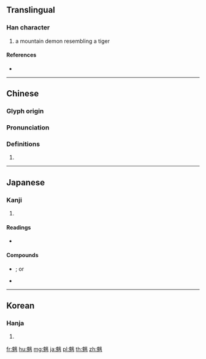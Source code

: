 {{character info/new}}
==Translingual==

===Han character===
{{Han char|rn=194|rad=鬼|as=11|sn=21|four=20212|canj=HIYUB|ids=⿺鬼离}}

# a mountain demon resembling a tiger

====References====
* {{Han ref|kx=1462.610|dkj=45901|dj=1997.010|hdz=74436.030|uh=9B51|ud=39761|bh=C55E|bd=50526}}

----

==Chinese==
{{zh-forms}}

===Glyph origin===
{{Han etym}}

===Pronunciation===
{{zh-pron
|m=chī
|c=ci1
|h=
|md=
|mn=
|w=
|mc=y
|oc=y
|cat=n
}}

===Definitions===
{{zh-hanzi}}

# {{zh-only used in|魑魅}}

----

==Japanese==

===Kanji===
{{ja-kanji|grade=|rs=鬼11}}

# {{defn|lang=ja|sort=鬼11}}

====Readings====
* {{ja-readings|goon=[[ち]] (chi)|kanon=[[ち]] (chi)|kun=[[すだま]] (sudama)}}

====Compounds====
{{der-top|Compounds with 魑}}
* {{ja-r|魑魅|すだま}}; or {{ja-r|魑魅|ちみ}}
* {{ja-r|魑魅魍魎|ちみもうりょう}}
{{der-bottom}}

----

==Korean==

===Hanja===
{{ko-hanja|hangeul=[[리]]>[[이]], [[치]]|eumhun=|rv=ri>i, chi|mr=ri>i, ch'i|y=li>i, chi}}

# {{defn|lang=ko|sort=鬼11}}

[[fr:魑]]
[[hu:魑]]
[[mg:魑]]
[[ja:魑]]
[[pl:魑]]
[[th:魑]]
[[zh:魑]]